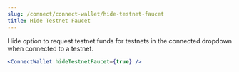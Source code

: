 ```yaml
---
slug: /connect/connect-wallet/hide-testnet-faucet
title: Hide Testnet Faucet
---
```


Hide option to request testnet funds for testnets in the connected dropdown when connected to a testnet.

```jsx
<ConnectWallet hideTestnetFaucet={true} />
```
